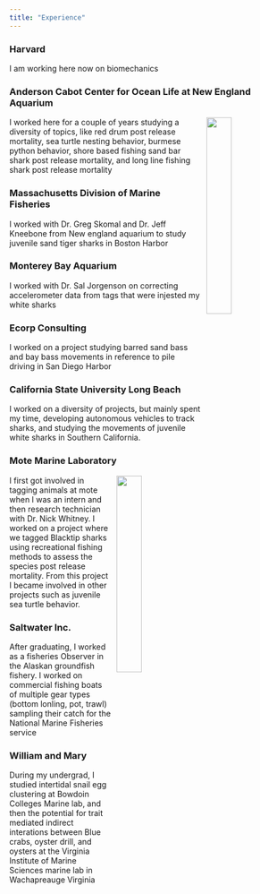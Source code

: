 ```yaml
---
title: "Experience"
---
```

<link rel="stylesheet" href="styles.css" type="text/css">

### Harvard
I am working here now on biomechanics

### Anderson Cabot Center for Ocean Life at New England Aquarium
<img style="float: right; width:30%; border:0px solid; margin-left: 10px" src="images/sandbarTagging.jpg">

I worked here for a couple of years studying a diversity of topics, like red drum post release mortality, sea turtle nesting behavior, burmese python behavior, shore based fishing sand bar shark post release mortality, and long line fishing shark post release mortality

### Massachusetts Division of Marine Fisheries
I worked with Dr. Greg Skomal and Dr. Jeff Kneebone from New england aquarium to study juvenile sand tiger sharks in Boston Harbor

### Monterey Bay Aquarium
I worked with Dr. Sal Jorgenson on correcting accelerometer data from tags that were injested my white sharks

### Ecorp Consulting
I worked on a project studying barred sand bass and bay bass movements in reference to pile driving in San Diego Harbor

### California State University Long Beach
I worked on a diversity of projects, but mainly spent my time, developing autonomous vehicles to track sharks, and studying the movements of juvenile white sharks in Southern California.

### Mote Marine Laboratory
<img style="float: right; width:30%; border:0px solid; margin-left: 10px" src="images/HoldTag.JPG">

I first got involved in tagging animals at mote when I was an intern and then research technician with Dr. Nick Whitney. I worked on a project where we tagged Blacktip sharks using recreational fishing methods to assess the species post release mortality. From this project I became involved in other projects such as juvenile sea turtle behavior.

### Saltwater Inc.

After graduating, I worked as a fisheries Observer in the Alaskan groundfish fishery. I worked on commercial fishing boats of multiple gear types (bottom lonling, pot, trawl) sampling their catch for the National Marine Fisheries service

### William and Mary
During my undergrad, I studied intertidal snail egg clustering at Bowdoin Colleges Marine lab, and then the potential for trait mediated indirect interations between Blue crabs, oyster drill, and oysters at the Virginia Institute of Marine Sciences marine lab in Wachapreauge Virginia